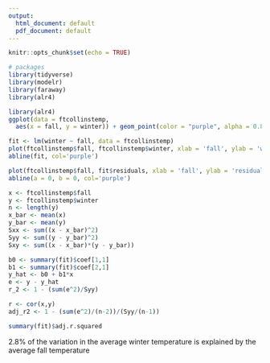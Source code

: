 ```yaml
---
output:
  html_document: default
  pdf_document: default
---
```


```r
knitr::opts_chunk$set(echo = TRUE)

# packages
library(tidyverse)
library(modelr)
library(faraway)
library(alr4)
```

```r
library(alr4)
ggplot(data = ftcollinstemp,
  aes(x = fall, y = winter)) + geom_point(color = "purple", alpha = 0.8, size = 1.5) + theme_minimal()
```

```r
fit <- lm(winter ~ fall, data = ftcollinstemp)
plot(ftcollinstemp$fall, ftcollinstemp$winter, xlab = 'fall', ylab = 'winter')
abline(fit, col='purple')

plot(ftcollinstemp$fall, fit$residuals, xlab = 'fall', ylab = 'residuals')
abline(a = 0, b = 0, col='purple')
```

```r
x <- ftcollinstemp$fall
y <- ftcollinstemp$winter
n <- length(y)
x_bar <- mean(x)
y_bar <- mean(y)
Sxx <- sum((x - x_bar)^2)
Syy <- sum((y - y_bar)^2)
Sxy <- sum((x - x_bar)*(y - y_bar))

b0 <- summary(fit)$coef[1,1]
b1 <- summary(fit)$coef[2,1]
y_hat <- b0 + b1*x
e <- y - y_hat
r_2 <- 1 - (sum(e^2)/Syy)

r <- cor(x,y)
adj_r2 <- 1 - (sum(e^2)/(n-2))/(Syy/(n-1))

summary(fit)$adj.r.squared
```

2.8% of the variation in the average winter temperature is explained by the average fall temperature

```r
```

```r
```
